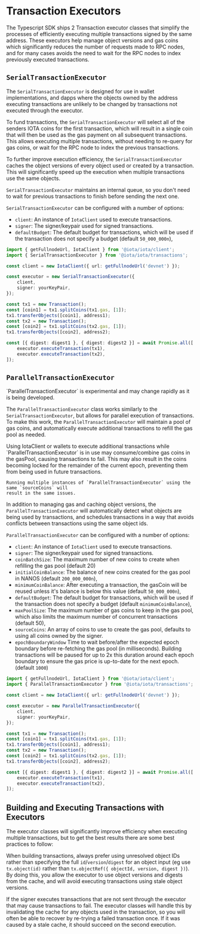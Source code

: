 # Transaction Executors


The Typescript SDK ships 2 Transaction executor classes that simplify the processes of efficiently
executing multiple transactions signed by the same address. These executors help manage object
versions and gas coins which significantly reduces the number of requests made to RPC nodes, and for
many cases avoids the need to wait for the RPC nodes to index previously executed transactions.

## `SerialTransactionExecutor`

The `SerialTransactionExecutor` is designed for use in wallet implementations, and dapps where the
objects owned by the address executing transactions are unlikely to be changed by transactions not
executed through the executor.

To fund transactions, the `SerialTransactionExecutor` will select all of the senders IOTA coins for
the first transaction, which will result in a single coin that will then be used as the gas payment
on all subsequent transactions. This allows executing multiple transactions, without needing to
re-query for gas coins, or wait for the RPC node to index the previous transactions.

To further improve execution efficiency, the `SerialTransactionExecutor` caches the object versions
of every object used or created by a transaction. This will significantly speed up the execution
when multiple transactions use the same objects.

`SerialTransactionExecutor` maintains an internal queue, so you don't need to wait for previous
transactions to finish before sending the next one.

`SerialTransactionExecutor` can be configured with a number of options:

-   `client`: An instance of `IotaClient` used to execute transactions.
-   `signer`: The signer/keypair used for signed transactions.
-   `defaultBudget`: The default budget for transactions, which will be used if the transaction does
    not specify a budget (default `50_000_000n`),

```ts
import { getFullnodeUrl, IotaClient } from '@iota/iota/client';
import { SerialTransactionExecutor } from '@iota/iota/transactions';

const client = new IotaClient({ url: getFullnodeUrl('devnet') });

const executor = new SerialTransactionExecutor({
    client,
    signer: yourKeyPair,
});

const tx1 = new Transaction();
const [coin1] = tx1.splitCoins(tx1.gas, [1]);
tx1.transferObjects([coin1], address1);
const tx2 = new Transaction();
const [coin2] = tx1.splitCoins(tx2.gas, [1]);
tx1.transferObjects([coin2], address2);

const [{ digest: digest1 }, { digest: digest2 }] = await Promise.all([
    executor.executeTransaction(tx1),
    executor.executeTransaction(tx2),
]);
```

## `ParallelTransactionExecutor`

<Callout type="warning">
    `ParallelTransactionExecutor` is experimental and may change rapidly as it is being developed.
</Callout>

The `ParallelTransactionExecutor` class works similarly to the `SerialTransactionExecutor`, but
allows for parallel execution of transactions. To make this work, the `ParallelTransactionExecutor`
will maintain a pool of gas coins, and automatically execute additional transactions to refill the
gas pool as needed.

<Callout type="warning">
	Using IotaClient or wallets to execute additional transactions while `ParallelTransactionExecutor`
	is in use may consume/combine gas coins in the gasPool, causing transactions to fail. This may
	also result in the coins becoming locked for the remainder of the current epoch, preventing them
	from being used in future transactions.

    Running multiple instances of `ParallelTransactionExecutor` using the same `sourceCoins` will
    result in the same issues.

</Callout>

In addition to managing gas and caching object versions, the `ParallelTransactionExecutor` will
automatically detect what objects are being used by transactions, and schedules transactions in a
way that avoids conflicts between transactions using the same object ids.

`ParallelTransactionExecutor` can be configured with a number of options:

-   `client`: An instance of `IotaClient` used to execute transactions.
-   `signer`: The signer/keypair used for signed transactions.
-   `coinBatchSize`: The maximum number of new coins to create when refilling the gas pool
    (default 20)
-   `initialCoinBalance`: The balance of new coins created for the gas pool in NANOS (default
    `200_000_000n`),
-   `minimumCoinBalance`: After executing a transaction, the gasCoin will be reused unless it's
    balance is below this value (default `50_000_000n`),
-   `defaultBudget`: The default budget for transactions, which will be used if the transaction does
    not specify a budget (default `minimumCoinBalance`),
-   `maxPoolSize`: The maximum number of gas coins to keep in the gas pool, which also limits the
    maximum number of concurrent transactions (default 50),
-   `sourceCoins`: An array of coins to use to create the gas pool, defaults to using all coins
    owned by the signer.
-   `epochBoundaryWindow` Time to wait before/after the expected epoch boundary before re-fetching
    the gas pool (in milliseconds). Building transactions will be paused for up to 2x this duration
    around each epoch boundary to ensure the gas price is up-to-date for the next epoch. (default
    `1000`)

```ts
import { getFullnodeUrl, IotaClient } from '@iota/iota/client';
import { ParallelTransactionExecutor } from '@iota/iota/transactions';

const client = new IotaClient({ url: getFullnodeUrl('devnet') });

const executor = new ParallelTransactionExecutor({
    client,
    signer: yourKeyPair,
});

const tx1 = new Transaction();
const [coin1] = tx1.splitCoins(tx1.gas, [1]);
tx1.transferObjects([coin1], address1);
const tx2 = new Transaction();
const [coin2] = tx1.splitCoins(tx2.gas, [1]);
tx1.transferObjects([coin2], address2);

const [{ digest: digest1 }, { digest: digest2 }] = await Promise.all([
    executor.executeTransaction(tx1),
    executor.executeTransaction(tx2),
]);
```

## Building and Executing Transactions with Executors

The executor classes will significantly improve efficiency when executing multiple transactions, but
to get the best results there are some best practices to follow:

When building transactions, always prefer using unresolved object IDs rather than specifying the
full `id`/`version`/`digest` for an object input (eg use `tx.object(id)` rather than
`tx.objectRef({ objectId, version, digest })`). By doing this, you allow the executor to use object
versions and digests from the cache, and will avoid executing transactions using stale object
versions.

If the signer executes transactions that are not sent through the executor that may cause
transactions to fail. The executor classes will handle this by invalidating the cache for any
objects used in the transaction, so you will often be able to recover by re-trying a failed
transaction once. If it was caused by a stale cache, it should succeed on the second execution.
